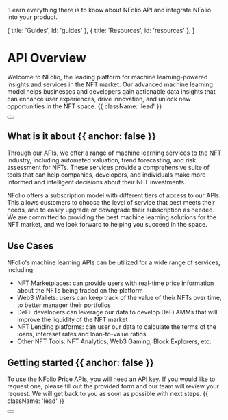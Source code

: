 
  'Learn everything there is to know about NFolio API and integrate NFolio into your product.'

  { title: 'Guides', id: 'guides' },
  { title: 'Resources', id: 'resources' },
]

<HeroPattern />

# API Overview

Welcome to NFolio, the leading platform for machine learning-powered insights and services in the NFT market. Our advanced machine learning model helps businesses and developers gain actionable data insights that can enhance user experiences, drive innovation, and unlock new opportunities in the NFT space. {{ className: 'lead' }}

<div className="not-prose mb-16 mt-6 flex gap-3">
  <Button href="/get-api-key" arrow="right" children="Get your API Key" />
</div>

## What is it about {{ anchor: false }}

Through our APIs, we offer a range of machine learning services to the NFT industry, including automated valuation, trend forecasting, and risk assessment for NFTs. These services provide a comprehensive suite of tools that can help companies, developers, and individuals make more informed and intelligent decisions about their NFT investments.

NFolio offers a subscription model with different tiers of access to our APIs. This allows customers to choose the level of service that best meets their needs, and to easily upgrade or downgrade their subscription as needed. We are committed to providing the best machine learning solutions for the NFT market, and we look forward to helping you succeed in the space.

## Use Cases

NFolio's machine learning APIs can be utilized for a wide range of services, including:

- NFT Marketplaces: can provide users with real-time price information about the NFTs being traded on the platform
- Web3 Wallets: users can keep track of the value of their NFTs over time, to better manager their portfolios
- DeFi: developers can leverage our data to develop DeFi AMMs that will improve the liquidity of the NFT market
- NFT Lending platforms: can user our data to calculate the terms of the loans, intereset rates and loan-to-value ratios
- Other NFT Tools: NFT Analytics, Web3 Gaming, Block Explorers, etc.

## Getting started {{ anchor: false }}

To use the NFolio Price APIs, you will need an API key. If you would like to request one, please fill out the provided form and our team will review your request. We will get back to you as soon as possible with next steps. {{ className: 'lead' }}

<div className="not-prose">
  <Button href="/#" variant="text" arrow="right" children="Get your API key" />
</div>

<Resources />
